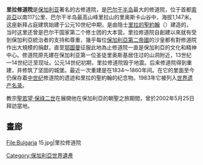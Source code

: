 {{世界遺產概要表
|zh_name = 里拉修道院
|site_img = File:Rila_Monastery,_August_2013.jpg
|site_img_capt = 里拉修道院
|site_img_width = 350px
|en_name = Rila Monastery
|fr_name = Monastère de Rila
|country = {{BUL}}
| Region = 欧洲和北美地区
|area = 10.7 ha
|criterion_c = (vi)
|ID = 216
|rg_year = 1983年
|Danger_year =
|ex_rg_year =
|iucn =
|remarks =
|org_url = http://whc.unesco.org/en/list/216
|Coor = {{coord|42|08|00|N|23|20|25|E|region:BG_type:landmark|display=title}}
}}

'''里拉修道院'''是[[保加利亚|保加利亚]]著名的古修道院，是[[巴尔干半岛|巴尔干半岛]]最大的修道院，位于首都[[索非亞|索非亞]]以南117公里、巴尔干半岛最高山峰里拉山的里奥斯卡山谷中，海拔1,147米。这座新拜占庭建筑始建于公元10世纪中期，是由隐士[[里拉的聖約翰|里拉的聖約翰]]（{{lang|bg|Иван Рилски}}）建造的，当时这里还曾是巴尔干国家第二个修士团的大本营。里拉修道院自創建以來就有受到保加利亞統治者的支持和尊重，幾乎每位[[保加利亞第二帝國|保加利亞第二帝國]]的沙皇都有對修道院作出大規模的捐獻，直至[[鄂圖曼|鄂圖曼]]征服此地為止修道院一直是保加利亞的文化和精神中心。修道院原先建在保加利亚第一位圣徒里奥斯基居住过的山洞附近，13世纪—14世纪迁至现址。公元14世纪初期，里拉修道院毁于地震。后来修道院得到重建，并修筑了坚固的城堡。最近一次重建是在1834～1860年间。在它的里面至今仍保存着[[中世纪|中世纪]]修道院的遗迹和里拉的聖約翰的纪念物。1983年它被列入[[世界遗产名录|世界遗产名录]]。

教宗[[聖若望·保祿二世|聖若望·保祿二世]]在展開他在保加利亞的朝聖之旅期間，曾於2002年5月25日拜訪當地。

==畫廊==
{{Gallery
|title=修道院的景象
|height=210
|lines=2
|File:Fresco de San Juan de Rila, a la entrada al Monasterio.jpg|修道院入口
|File:Rilakloster p 20090407 016.JPG|庭院和走廊 
|File:Rilamon-lazarov-1.JPG|外走廊的壁畫
|File:Stenopis.jpg|其中一幅壁畫
|File:RilaMon2.jpg|修道院的內部|
|Bulgaria 15.jpg=里拉修道院}}<gallery widths="200" heights="150">
File:Bulgaria 15.jpg|里拉修道院
</gallery>{{保加利亞世界遺產}}

{{Authority control}}
{{DEFAULTSORT:Rila Monastery}}
[[Category:保加利亞世界遺產|Category:保加利亞世界遺產]]